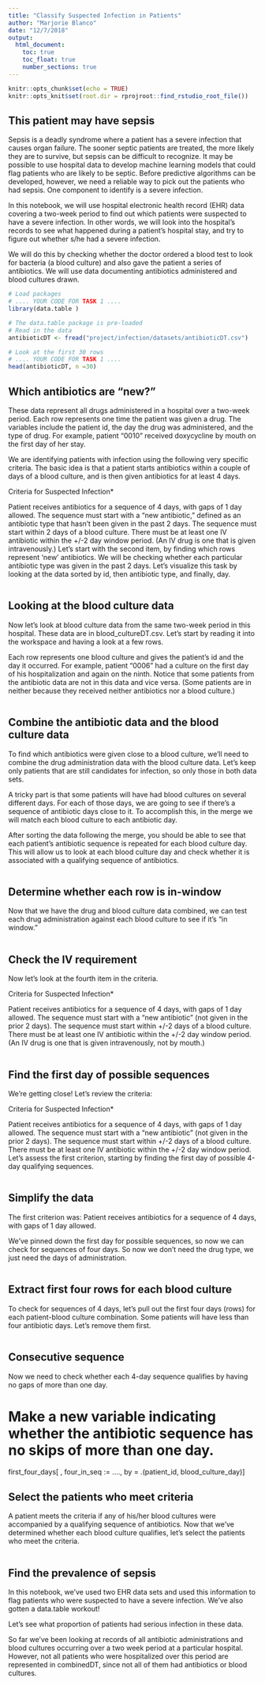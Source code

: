 ```yaml
---
title: "Classify Suspected Infection in Patients"
author: "Marjorie Blanco"
date: "12/7/2018"
output:
  html_document:
    toc: true
    toc_float: true
    number_sections: true
---
```


```r
knitr::opts_chunk$set(echo = TRUE)
knitr::opts_knit$set(root.dir = rprojroot::find_rstudio_root_file())
```

## This patient may have sepsis
Sepsis is a deadly syndrome where a patient has a severe infection that causes organ failure. The sooner septic patients are treated, the more likely they are to survive, but sepsis can be difficult to recognize. It may be possible to use hospital data to develop machine learning models that could flag patients who are likely to be septic. Before predictive algorithms can be developed, however, we need a reliable way to pick out the patients who had sepsis. One component to identify is a severe infection.

In this notebook, we will use hospital electronic health record (EHR) data covering a two-week period to find out which patients were suspected to have a severe infection. In other words, we will look into the hospital's records to see what happened during a patient's hospital stay, and try to figure out whether s/he had a severe infection.

We will do this by checking whether the doctor ordered a blood test to look for bacteria (a blood culture) and also gave the patient a series of antibiotics. We will use data documenting antibiotics administered and blood cultures drawn.


```r
# Load packages
# .... YOUR CODE FOR TASK 1 ....
library(data.table )

# The data.table package is pre-loaded
# Read in the data
antibioticDT <- fread("project/infection/datasets/antibioticDT.csv")

# Look at the first 30 rows
# .... YOUR CODE FOR TASK 1 ....
head(antibioticDT, n =30)
```

## Which antibiotics are "new?"
These data represent all drugs administered in a hospital over a two-week period. Each row represents one time the patient was given a drug. The variables include the patient id, the day the drug was administered, and the type of drug. For example, patient "0010" received doxycycline by mouth on the first day of her stay.

We are identifying patients with infection using the following very specific criteria. The basic idea is that a patient starts antibiotics within a couple of days of a blood culture, and is then given antibiotics for at least 4 days.

Criteria for Suspected Infection*

Patient receives antibiotics for a sequence of 4 days, with gaps of 1 day allowed.
The sequence must start with a “new antibiotic,” defined as an antibiotic type that hasn't been given in the past 2 days.
The sequence must start within 2 days of a blood culture.
There must be at least one IV antibiotic within the +/-2 day window period. (An IV drug is one that is given intravenously.)
Let's start with the second item, by finding which rows represent 'new' antibiotics. We will be checking whether each particular antibiotic type was given in the past 2 days. Let's visualize this task by looking at the data sorted by id, then antibiotic type, and finally, day.


```r

```

## Looking at the blood culture data
Now let's look at blood culture data from the same two-week period in this hospital. These data are in blood_cultureDT.csv. Let's start by reading it into the workspace and having a look at a few rows.

Each row represents one blood culture and gives the patient's id and the day it occurred. For example, patient "0006" had a culture on the first day of his hospitalization and again on the ninth. Notice that some patients from the antibiotic data are not in this data and vice versa. (Some patients are in neither because they received neither antibiotics nor a blood culture.)


```r

```

## Combine the antibiotic data and the blood culture data
To find which antibiotics were given close to a blood culture, we'll need to combine the drug administration data with the blood culture data. Let's keep only patients that are still candidates for infection, so only those in both data sets.

A tricky part is that some patients will have had blood cultures on several different days. For each of those days, we are going to see if there's a sequence of antibiotic days close to it. To accomplish this, in the merge we will match each blood culture to each antibiotic day.

After sorting the data following the merge, you should be able to see that each patient's antibiotic sequence is repeated for each blood culture day. This will allow us to look at each blood culture day and check whether it is associated with a qualifying sequence of antibiotics.


```r

```

## Determine whether each row is in-window
Now that we have the drug and blood culture data combined, we can test each drug administration against each blood culture to see if it's "in window."


```r

```

## Check the IV requirement
Now let's look at the fourth item in the criteria.

Criteria for Suspected Infection*

Patient receives antibiotics for a sequence of 4 days, with gaps of 1 day allowed.
The sequence must start with a “new antibiotic” (not given in the prior 2 days).
The sequence must start within +/-2 days of a blood culture.
There must be at least one IV antibiotic within the +/-2 day window period. (An IV drug is one that is given intravenously, not by mouth.)

```r

```

## Find the first day of possible sequences
We're getting close! Let's review the criteria:

Criteria for Suspected Infection*

Patient receives antibiotics for a sequence of 4 days, with gaps of 1 day allowed.
The sequence must start with a “new antibiotic” (not given in the prior 2 days).
The sequence must start within +/-2 days of a blood culture.
There must be at least one IV antibiotic within the +/-2 day window period.
Let's assess the first criterion, starting by finding the first day of possible 4-day qualifying sequences.


```r

```

## Simplify the data
The first criterion was: Patient receives antibiotics for a sequence of 4 days, with gaps of 1 day allowed.

We've pinned down the first day for possible sequences, so now we can check for sequences of four days. So now we don't need the drug type, we just need the days of administration.


```r

```

## Extract first four rows for each blood culture
To check for sequences of 4 days, let's pull out the first four days (rows) for each patient-blood culture combination. Some patients will have less than four antibiotic days. Let's remove them first.


```r

```

## Consecutive sequence
Now we need to check whether each 4-day sequence qualifies by having no gaps of more than one day.


# Make a new variable indicating whether the antibiotic sequence has no skips of more than one day.
first_four_days[ , four_in_seq := ...., by = .(patient_id, blood_culture_day)]

##  Select the patients who meet criteria
A patient meets the criteria if any of his/her blood cultures were accompanied by a qualifying sequence of antibiotics. Now that we've determined whether each blood culture qualifies, let's select the patients who meet the criteria.


```r

```

## Find the prevalence of sepsis
In this notebook, we've used two EHR data sets and used this information to flag patients who were suspected to have a severe infection. We've also gotten a data.table workout!

Let's see what proportion of patients had serious infection in these data.

So far we've been looking at records of all antibiotic administrations and blood cultures occurring over a two week period at a particular hospital. However, not all patients who were hospitalized over this period are represented in combinedDT, since not all of them had antibiotics or blood cultures.


```r

```

